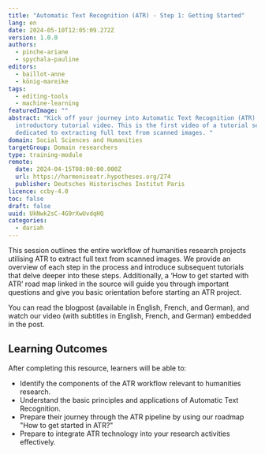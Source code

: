 ```yaml
---
title: "Automatic Text Recognition (ATR) - Step 1: Getting Started"
lang: en
date: 2024-05-10T12:05:09.272Z
version: 1.0.0
authors:
  - pinche-ariane
  - spychala-pauline
editors:
  - baillot-anne
  - könig-mareike
tags:
  - editing-tools
  - machine-learning
featuredImage: ""
abstract: "Kick off your journey into Automatic Text Recognition (ATR) with our
  introductory tutorial video. This is the first video of a tutorial series
  dedicated to extracting full text from scanned images. "
domain: Social Sciences and Humanities
targetGroup: Domain researchers
type: training-module
remote:
  date: 2024-04-15T08:00:00.000Z
  url: https://harmoniseatr.hypotheses.org/274
  publisher: Deutsches Historisches Institut Paris
licence: ccby-4.0
toc: false
draft: false
uuid: UkNwk2sC-4G9rXwUvdqHQ
categories:
  - dariah
---
```

This session outlines the entire workflow of humanities research projects utilising ATR to extract full text from scanned images. We provide an overview of each step in the process and introduce subsequent tutorials that delve deeper into these steps. Additionally, a ‘How to get started with ATR’ road map linked in the source will guide you through important questions and give you basic orientation before starting an ATR project.

You can read the blogpost (available in English, French, and German), and watch our video (with subtitles in English, French, and German) embedded in the post.

## Learning Outcomes

After completing this resource, learners will be able to:

- Identify the components of the ATR workflow relevant to humanities research.
- Understand the basic principles and applications of Automatic Text Recognition.
- Prepare their journey through the ATR pipeline by using our roadmap "How to get started in ATR?"
- Prepare to integrate ATR technology into your research activities effectively.

<ExternalResource title="Interested in learning more?" subtitle="Check out &quot;Automatic Text Recognition - Step 1: Getting Started&quot;" url="https://harmoniseatr.hypotheses.org/274" />
